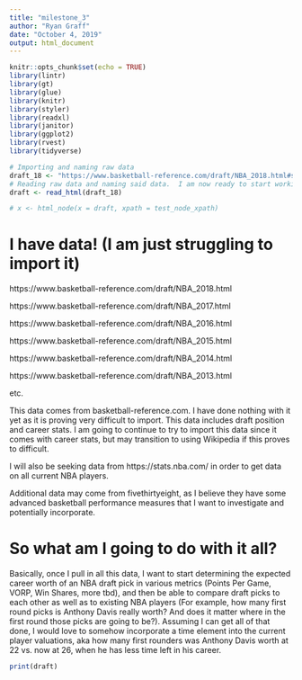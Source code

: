 ```yaml
---
title: "milestone_3"
author: "Ryan Graff"
date: "October 4, 2019"
output: html_document
---
```


```r
knitr::opts_chunk$set(echo = TRUE)
library(lintr)
library(gt)
library(glue)
library(knitr)
library(styler)
library(readxl)
library(janitor)
library(ggplot2)
library(rvest)
library(tidyverse)
```

```r
# Importing and naming raw data
draft_18 <- "https://www.basketball-reference.com/draft/NBA_2018.html#stats::none"
# Reading raw data and naming said data.  I am now ready to start working with the data
draft <- read_html(draft_18)

# x <- html_node(x = draft, xpath = test_node_xpath)
```

# I have data! (I am just struggling to import it)

https://www.basketball-reference.com/draft/NBA_2018.html

https://www.basketball-reference.com/draft/NBA_2017.html

https://www.basketball-reference.com/draft/NBA_2016.html

https://www.basketball-reference.com/draft/NBA_2015.html

https://www.basketball-reference.com/draft/NBA_2014.html

https://www.basketball-reference.com/draft/NBA_2013.html

etc.

This data comes from basketball-reference.com.  I have done nothing with it yet as it is proving very difficult to import.  This data includes draft position and career stats.  I am going to continue to try to import this data since it comes with career stats, but may transition to using Wikipedia if this proves to difficult.

I will also be seeking data from https://stats.nba.com/ in order to get data on all current NBA players.

Additional data may come from fivethirtyeight, as I believe they have some advanced basketball performance measures that I want to investigate and potentially incorporate.



# So what am I going to do with it all?

Basically, once I pull in all this data, I want to start determining the expected career worth of an NBA draft pick in various metrics (Points Per Game, VORP, Win Shares, more tbd), and then be able to compare draft picks to each other as well as to existing NBA players (For example, how many first round picks is Anthony Davis really worth? And does it matter where in the first round those picks are going to be?).  Assuming I can get all of that done, I would love to somehow incorporate a time element into the current player valuations, aka how many first rounders was Anthony Davis worth at 22 vs. now at 26, when he has less time left in his career. 



```r
print(draft)
```

